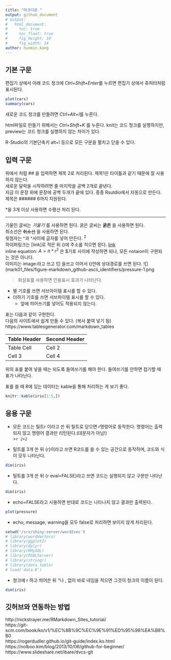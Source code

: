 ```yaml
---
title: "마크다운 "
output: github_document
# output:
#   html_document:
#     toc: true
#     toc_float: true
#     fig_height: 10
#     fig_width: 14
author: hunmin.kang
---
```


<!-- 위에 3줄은 변경이 불가능하다. output이 템플릿이다.  -->
<!-- 위에 3줄은 변경이 불가능하다. author는 삭제 가능하다.  -->
<!-- output: html_document, output: pdf_document, output: word_document 도 사용할 수 있다.-->
<!-- 피겨의 높이는 7*5가 기본이다. -->
<!-- html_document일 때 toc가 true이면 왼쪽에 플롯팅 표가 생기게 된다.  -->
<!-- http://rmarkdown.rstudio.com/html_document_format.html#overview -->
<!-- 아웃풋별로 문법이 표시되는 방법이 조금씩 다르다. 본 화면은 깃허브 기준이다. -->

## 기본 구문
 편집기 상에서 아래 코드 청크에 *Ctrl+Shift+Enter*를 누르면 편집기 상에서 쥬피터처럼 표시된다.

```r
plot(cars)
summary(cars)
```

새로운 코드 청크를 만들려면 *Ctrl+Alt+I*를 누른다.

html파일로 만들기 위해서는 *Ctrl+Shift+K* 를 누른다. knit는 코드 청크를 실행하지만, preview는 코드 청크를 실행하지 않는 차이가 있다.

R-Studio의 기본단축키 alt+l 등으로 모든 구문을 펼치고 닫을 수 있다.

## 입력 구문
위에서 처럼 ## 을 입력하면 제목 2로 처리된다. 제목1은 타이틀과 같기 때문에 잘 사용하지 않는다.  
새로운 달락을 시작하려면 줄 마지막을 공백 2개로 끝낸다.  
지금 이 문장 위에 문장에 공백 두개가 끝에 있다. 종종 Rsutdio에서 자동으로 만든다.  
제목은 ###### 6까지 지원된다.  

*을 3개 이상 사용하면 수평선 처리 된다. 

******

기울인 글씨는 *기울기* 를 사용하면 된다. 
굵은 글씨는 **굵은** 을 사용하면 된다.  
취소선은 ~~취소선~~ 을 사용하면 된다.  
윗첨자는 ^과 ^사이에 글자를 넣어 만든다. ^2^     
하이퍼링크는 [link]로 적은 뒤 ()에 주소를 적으면 된다. [link](nahz.com)  
inline equation: $A = \pi*r^{2}$ 은 $기호 사이에 작성하면 되나, 모든 notaion이 구현되는 것은 아니다.  
이미지는 image:라고 쓰고 ![] 을쓰고 이어서  ()안에 상대경로를 쓰면 된다.
![](mark01_files/figure-markdown_github-ascii_identifiers/pressure-1.png

> 화살표를 사용하면 인용표시 효과가 나타난다.

* 별 기호를 쓰면 서브아이템 표시를 할 수 있다.
+ 더하기 기호를 쓰면 서브파이템 표시를 할 수 있다.
  * 앞에 띄어쓰기를 넣어도 적용되지 않는다.

표는 다음과 같이 구현한다.  
다음의 사이트에서 쉽게 만들 수 있다. (복사 붙여 넣기 됨)  
https://www.tablesgenerator.com/markdown_tables

  Table Header | Second Header
  ------------ | -------------
  Table Cell   | Cell 2
  Cell 3       | Cell 4

위의 표를 붙여 넣을 때는 되도록 들여쓰기를 해야 한다. 들여쓰기를 안하면 접기할 때 표가 나타난다.
  
표를 쓸 때 R에 있는 데이터는 kable을 통해 처리하는 게 보기 좋다.

```r
knitr::kable(iris[1:5,])
```


## 응용 구문

* 모든 코드는 틸트r 이라고 쓴 뒤 틸트로 닫으면 r명령어로 동작한다. 명령어는 출력되지 않고 명령어 결과만 리턴된다.(대문자가 아님!)  
>`r 2+2`  
  
* 틸트를 3개 쓴 뒤 {r}이라고 쓰면 R코드를 쓸 수 있는 공간으로 동작하며, 코드와 식이 모두 나타난다.  
```r
dim(iris)
```
  
* 틸트를 3개 쓴 뒤 {r eval=FALSE}라고 쓰면  코드는 실행되지 않고 구문만 나타난다.
```r
dim(iris)
```
  
* echo=FALSE라고 사용하면 반대로 코드는 나타나지 않고 결과만 출력된다.  
```r
plot(pressure)
```

* echo, message, warning을 모두 false로 처리하면 보이지 않게 처리된다.
```r
setwd('/srv/shiny-server/word2vec')
# library(wordVectors)
# library(ggplot2)
# library(dplyr)
# library(RMySQL)
# library(RSQLServer)
# library(stringr)
# library(data.table)
# load('data.R')
```
* 청크에 r 하고 띄어쓴 뒤 "나 , 없이 바로 네임을 적으면 그것이 청크의 이름이 된다.
```r
dim(iris)
```  

## 깃허브와 연동하는 방법
http://nickstrayer.me/RMarkdown_Sites_tutorial/  
https://git-scm.com/book/ko/v1/%EC%8B%9C%EC%9E%91%ED%95%98%EA%B8%B0  
https://rogerdudler.github.io/git-guide/index.ko.html  
https://nolboo.kim/blog/2013/10/06/github-for-beginner/
https://www.slideshare.net/ibare/dvcs-git

